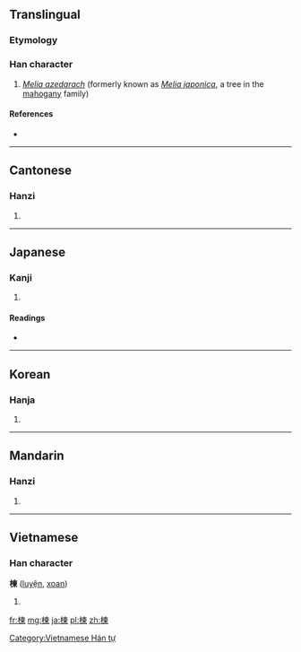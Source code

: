 ==Translingual==

===Etymology===
{{Han compound|木|柬|ls=psc}}

===Han character===
{{Han char|rn=75|rad=木|as=09|sn=13|four=4599<sub>6</sub>|canj=木木田火 (DDWF)}}

# ''[[Melia azedarach]]'' (formerly known as ''[[Melia japonica]]'', a tree in the [[mahogany]] family)

====References====
* {{Han ref|kx=0540.070|dkj=15148|dj=0927.140|hdz=21245.090|uh=695D|ud=26973|bh=B7AF|bd=47023}}

----

==Cantonese==

===Hanzi===
{{yue-hanzi|jyut=|y=lin6}}

# {{defn|lang=yue|sort=木09}}

----

==Japanese==

===Kanji===
{{ja-kanji|grade=|rs=木09}}

# {{defn|lang=ja|sort=木09}}

====Readings====
* {{ja-readings|on=[[れん]] (ren)|kun=[[おうち]] (ouchi)}}

----

==Korean==

===Hanja===
{{ko-hanja|hangeul=련>연|eumhun=|rv=ryeon>yeon|mr=ryŏn>yŏn|y=lyen>yen}}

# {{defn|lang=ko|sort=木09}}

----

==Mandarin==

===Hanzi===
{{cmn-hanzi|pin=[[liàn]] ([[lian4]])|wg=lien<sup>4</sup>}}

# {{defn|lang=cmn|sort=木09}}

----

==Vietnamese==

===Han character===
'''楝''' ([[luyện]], [[xoan]])

# {{defn|lang=vi}}

[[Category:Vietnamese Hán tự]]

[[fr:楝]]
[[mg:楝]]
[[ja:楝]]
[[pl:楝]]
[[zh:楝]]